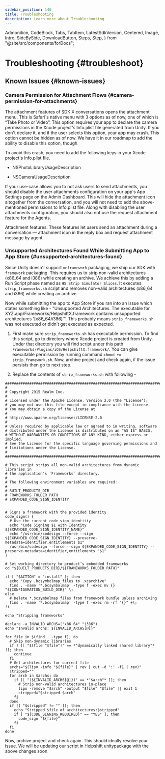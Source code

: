 ```yaml
---
sidebar_position: 140
title: Troubleshooting
description: Learn more about Troubleshooting
---
```


  Admonition,
  CodeBlock,
  Tabs,
  TabItem,
  LatestSdkVersion,
  Centered,
  Image,
  Intro,
  SideBySide,
  DownloadButton,
  Steps,
  Step,
} from "@site/src/components/forDocs";


# Troubleshooting {#troubleshoot}

## Known Issues {#known-issues}

### Camera Permission for Attachment Flows {#camera-permission-for-attachments}

The attachment features of SDK X conversations opens the attachment menu. This is Safari's native menu with 3 options as of now, one of which is “Take Photo or Video”. This option requires your app to declare the camera permissions in the Xcode project's Info.plist file generated from Unity. If you don't declare it, and if the user selects this option, your app may crash. This option cannot be hidden as of now. We have it in our roadmap to add the ability to disable this option, though.

To avoid this crash, you need to add the following keys in your Xcode project's Info.plist file.

- NSPhotoLibraryUsageDescription

- NSCameraUsageDescription

If your use-case allows you to not ask users to send attachments, you should disable the user attachments configuration on your app's App Settings page on the Admin Dashboard. This will hide the attachment icon altogether from the conversation, and you will not need to add the above-mentioned permissions to Info.plist file. Along with disabling the user attachments configuration, you should also not use the request attachment feature for the Agents.

<Admonition type="info" title="Note">

Attachment features: These features let users send an attachment during a conversation — attachment icon in the reply box and request attachment message by agent.

</Admonition>

### Unsupported Architectures Found While Submitting App to App Store {#unsupported-architectures-found}

Since Unity doesn't support `xcframework` packaging, we ship our SDK with `framework` packaging. This requires us to strip non-valid architectures (x86_64 and i386) while creating an archive. We achieve this by adding a Run Script phase named as `HS Strip Simulator Slices`. It executes `strip_frameworks.sh` script and removes non-valid architectures (x86_64 and i386) while creating an archive.

Now while submitting the app to App Store if you ran into an issue which states something like - "Unsupported Architectures. The executable for XYZ.app/Frameworks/HelpshiftX.framework contains unsupported architectures '[x86_64/i386]'". This probably means `strip_frameworks.sh` was not executed or didn't get executed as expected.

1. First make sure `strip_frameworks.sh` has executable permission. To find this script, go to directory where Xcode project is created from Unity. Under that directory you will find script under this path `Frameworks/Plugins/iOS/HelpshiftX.framework/`. You can give executable permission by running command `chmod +x strip_framework.sh`. Now, archive project and check again, if the issue persists then go to next step.

2. Replace the contents of `strip_frameworks.sh` with following -

```
################################################################################
#
# Copyright 2015 Realm Inc.
#
# Licensed under the Apache License, Version 2.0 (the "License");
# you may not use this file except in compliance with the License.
# You may obtain a copy of the License at
#
# http://www.apache.org/licenses/LICENSE-2.0
#
# Unless required by applicable law or agreed to in writing, software
# distributed under the License is distributed on an "AS IS" BASIS,
# WITHOUT WARRANTIES OR CONDITIONS OF ANY KIND, either express or implied.
# See the License for the specific language governing permissions and
# limitations under the License.
#
################################################################################

# This script strips all non-valid architectures from dynamic libraries in
# the application's `Frameworks` directory.
#
# The following environment variables are required:
#
# BUILT_PRODUCTS_DIR
# FRAMEWORKS_FOLDER_PATH
# EXPANDED_CODE_SIGN_IDENTITY


# Signs a framework with the provided identity
code_sign() {
  # Use the current code_sign_identitiy
  echo "Code Signing $1 with Identity ${EXPANDED_CODE_SIGN_IDENTITY_NAME}"
  echo "/usr/bin/codesign --force --sign ${EXPANDED_CODE_SIGN_IDENTITY} --preserve-metadata=identifier,entitlements $1"
  /usr/bin/codesign --force --sign ${EXPANDED_CODE_SIGN_IDENTITY} --preserve-metadata=identifier,entitlements "$1"
}

# Set working directory to product’s embedded frameworks
cd "${BUILT_PRODUCTS_DIR}/${FRAMEWORKS_FOLDER_PATH}"

if [ "$ACTION" = "install" ]; then
  echo "Copy .bcsymbolmap files to .xcarchive"
  find . -name '*.bcsymbolmap' -type f -exec mv {} "${CONFIGURATION_BUILD_DIR}" \;
else
  # Delete *.bcsymbolmap files from framework bundle unless archiving
  find . -name '*.bcsymbolmap' -type f -exec rm -rf "{}" +\;
fi

echo "Stripping frameworks"

declare -a INVALID_ARCHS=("x86_64" "i386")
echo "Invalid archs: ${INVALID_ARCHS[@]}"

for file in $(find . -type f); do
  # Skip non-dynamic libraries
  if ! [[ "$(file "$file")" == *"dynamically linked shared library"* ]]; then
    continue
  fi
  # Get architectures for current file
  archs="$(lipo -info "${file}" | rev | cut -d ':' -f1 | rev)"
  stripped=""
  for arch in $archs; do
    if [[ "(${INVALID_ARCHS[@]})" == *"$arch"* ]]; then
      # Strip non-valid architectures in-place
      lipo -remove "$arch" -output "$file" "$file" || exit 1
      stripped="$stripped $arch"
    fi
  done
  if [[ "$stripped" != "" ]]; then
    echo "Stripped $file of architectures:$stripped"
    if [ "${CODE_SIGNING_REQUIRED}" == "YES" ]; then
      code_sign "${file}"
    fi
  fi
done
```

Now, archive project and check again. This should ideally resolve your issue. We will be updating our script in Helpshift unitypackage with the above changes soon.

<UserClickOnActionDelegateIssue />
